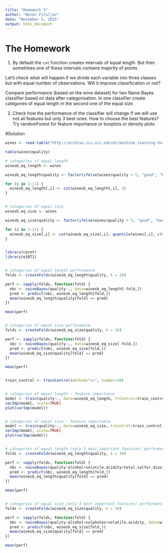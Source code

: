 ---
title: "Homework 5"
author: "Neven Pičuljan"
date: "November 5, 2015"
output: html_document
---
# The Homework

1. By default the `cut` function creates intervals of equal length. But then sometimes one of these intervals contains majority of points.

Let's check what will happen if we divide each variable into three classes but with equal number of observations. Will it improve classification or not?

Compare performance (based on the wine dataset) for two Naive Bayes classifier based on data after categorisation. In one classifier create categories of equal length in the second one of the equal size.

2. Check how the performance of the classifier will change if we will use not all features but only 3 best ones.
How to choose the best features? Try randomForest for feature importance or boxplots or density plots.

#Solution

```{r, eval=FALSE}
wines <- read.table("http://archive.ics.uci.edu/ml/machine-learning-databases/wine-quality/winequality-red.csv", sep=";", header=TRUE)

table(wines$quality)

# categories of equal length
winesb_eq_length <- wines

winesb_eq_length$quality <- factor(ifelse(wines$quality > 5, "good", "bad")) 

for (i in 1:11) {
  winesb_eq_length[,i] <- cut(winesb_eq_length[,i], 3)
}


# categories of equal size
winesb_eq_size <- wines

winesb_eq_size$quality <- factor(ifelse(wines$quality > 5, "good", "bad")) 

for (i in 1:11) {
  winesb_eq_size[,i] <- cut(winesb_eq_size[,i], quantile(wines[,i], c(0, 0.3333, 0.6666, 1)))
}


library(caret)
library(e1071)


# categories of equal length performance
folds <- createFolds(winesb_eq_length$quality, k = 10)

perf <- sapply(folds, function(fold) {
  nbc <- naiveBayes(quality~., data=winesb_eq_length[-fold,])
  pred <- predict(nbc, winesb_eq_length[fold,])
  mean(winesb_eq_length$quality[fold] == pred)
})

mean(perf)


# categories of equal size performance
folds <- createFolds(winesb_eq_size$quality, k = 10)

perf <- sapply(folds, function(fold) {
  nbc <- naiveBayes(quality~., data=winesb_eq_size[-fold,])
  pred <- predict(nbc, winesb_eq_size[fold,])
  mean(winesb_eq_size$quality[fold] == pred)
})

mean(perf)


train_control <- trainControl(method="cv", number=10)


# categories of equal length - feature importance
model <- train(quality~., data=winesb_eq_length, trControl=train_control, method="cforest")
varImp(model, scale=TRUE)
plot(varImp(model))


# categories of equal size - feature importance
model <- train(quality~., data=winesb_eq_size, trControl=train_control, method="cforest")
varImp(model, scale=TRUE)
plot(varImp(model))


# categories of equal length (only 3 most important features) performance
folds <- createFolds(winesb_eq_length$quality, k = 10)

perf <- sapply(folds, function(fold) {
  nbc <- naiveBayes(quality~alcohol+volatile.acidity+total.sulfur.dioxide, data=winesb_eq_length[-fold,])
  pred <- predict(nbc, winesb_eq_length[fold,])
  mean(winesb_eq_length$quality[fold] == pred)
})

mean(perf)


# categories of equal size (only 3 most important features) performance
folds <- createFolds(winesb_eq_size$quality, k = 10)

perf <- sapply(folds, function(fold) {
  nbc <- naiveBayes(quality~alcohol+sulphates+volatile.acidity, data=winesb_eq_size[-fold,])
  pred <- predict(nbc, winesb_eq_size[fold,])
  mean(winesb_eq_size$quality[fold] == pred)
})

mean(perf)
```